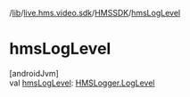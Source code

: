 /[lib](/api-reference/android/v2/home/content)/[live.hms.video.sdk](../index)/[HMSSDK](index)/[hmsLogLevel](hms-log-level)

# hmsLogLevel

[androidJvm]\
val [hmsLogLevel](hms-log-level): [HMSLogger.LogLevel](../../live.hms.video.utils/-h-m-s-logger/-log-level/index)
